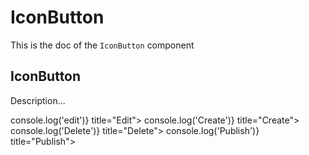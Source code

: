<!--- IconButton.stories.mdx --->


<Meta title="Design System/Atoms/IconButton" component={IconButton} />

# IconButton

This is the doc of the `IconButton` component

## IconButton

Description...

<Canvas>
  <Story name="base">
    <Box padding={7}>
      <IconButton onClick={() => console.log('edit')} title="Edit">
        <EditIcon />
      </IconButton>
      <IconButton onClick={() => console.log('Create')} title="Create">
        <AddIcon />
      </IconButton>
      <IconButton onClick={() => console.log('Delete')} title="Delete">
        <DeleteIcon />
      </IconButton>
      <IconButton onClick={() => console.log('Publish')} title="Publish">
        <PublishIcon />
      </IconButton>
    </Box>
  </Story>
</Canvas>
